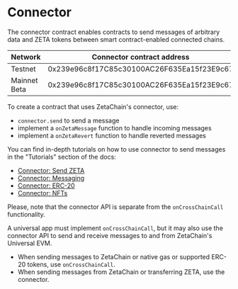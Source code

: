 # Connector

The connector contract enables contracts to send messages of arbitrary data and
ZETA tokens between smart contract-enabled connected chains.

| Network      | Connector contract address                 |
| ------------ | ------------------------------------------ |
| Testnet      | 0x239e96c8f17C85c30100AC26F635Ea15f23E9c67 |
| Mainnet Beta | 0x239e96c8f17C85c30100AC26F635Ea15f23E9c67 |

To create a contract that uses ZetaChain's connector, use:

- `connector.send` to send a message
- implement a `onZetaMessage` function to handle incoming messages
- implement a `onZetaRevert` function to handle reverted messages

You can find in-depth tutorials on how to use connector to send messages in the
"Tutorials" section of the docs:

- [Connector: Send ZETA](/developers/tutorials/zeta)
- [Connector: Messaging](/developers/tutorials/message)
- [Connector: ERC-20](/developers/tutorials/erc20)
- [Connector: NFTs](/developers/tutorials/connector-nft)

Please, note that the connector API is separate from the `onCrossChainCall`
functionality.

A universal app must implement `onCrossChainCall`, but it may also use the
connector API to send and receive messages to and from ZetaChain's Universal
EVM.

- When sending messages to ZetaChain or native gas or supported ERC-20 tokens,
  use `onCrossChainCall`.
- When sending messages from ZetaChain or transferring ZETA, use the connector. 